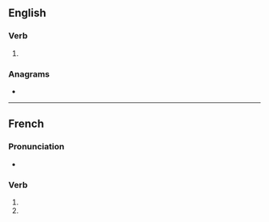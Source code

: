 {{also|achromatisés}}
==English==

===Verb===
{{head|en|verb form}}

# {{en-third-person singular of|achromatise}}

===Anagrams===
* {{anagrams|en|a=aacehimorsst|chorismatase}}

----

==French==

===Pronunciation===
* {{homophones|achromatise|achromatisent|lang=fr}}

===Verb===
{{head|fr|verb form}}

# {{inflection of|achromatiser||2|s|pres|ind|lang=fr}}
# {{inflection of|achromatiser||2|s|pres|sub|lang=fr}}